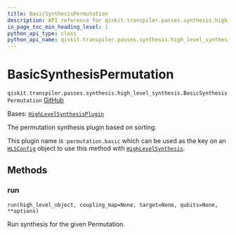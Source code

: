 ```yaml
---
title: BasicSynthesisPermutation
description: API reference for qiskit.transpiler.passes.synthesis.high_level_synthesis.BasicSynthesisPermutation
in_page_toc_min_heading_level: 1
python_api_type: class
python_api_name: qiskit.transpiler.passes.synthesis.high_level_synthesis.BasicSynthesisPermutation
---
```


# BasicSynthesisPermutation

<span id="qiskit.transpiler.passes.synthesis.high_level_synthesis.BasicSynthesisPermutation" />

`qiskit.transpiler.passes.synthesis.high_level_synthesis.BasicSynthesisPermutation` [GitHub](https://github.com/qiskit/qiskit/tree/stable/1.0/qiskit/transpiler/passes/synthesis/high_level_synthesis.py "view source code")

Bases: [`HighLevelSynthesisPlugin`](qiskit.transpiler.passes.synthesis.plugin.HighLevelSynthesisPlugin "qiskit.transpiler.passes.synthesis.plugin.HighLevelSynthesisPlugin")

The permutation synthesis plugin based on sorting.

This plugin name is :`permutation.basic` which can be used as the key on an [`HLSConfig`](qiskit.transpiler.passes.HLSConfig "qiskit.transpiler.passes.synthesis.high_level_synthesis.HLSConfig") object to use this method with [`HighLevelSynthesis`](qiskit.transpiler.passes.HighLevelSynthesis "qiskit.transpiler.passes.synthesis.high_level_synthesis.HighLevelSynthesis").

## Methods

### run

<span id="qiskit.transpiler.passes.synthesis.high_level_synthesis.BasicSynthesisPermutation.run" />

`run(high_level_object, coupling_map=None, target=None, qubits=None, **options)`

Run synthesis for the given Permutation.

